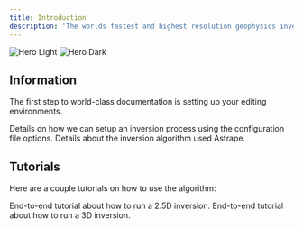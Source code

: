 ```yaml
---
title: Introduction
description: 'The worlds fastest and highest resolution geophysics inversion engine'
---
```


<img
  className="block dark:hidden"
  src="/images/example.png"
  alt="Hero Light"
/>
<img
  className="hidden dark:block"
  src="/images/example.png"
  alt="Hero Dark"
/>

## Information

The first step to world-class documentation is setting up your editing environments.

<CardGroup cols={2}>
  <Card
    title="Configuration File Instructions"
    icon="code"
    href="https://mintlify.com/docs/quickstart"
  >
    Details on how we can setup an inversion process using the configuration file options. 
  </Card>
  <Card
    title="Inversion Algorithm Details"
    icon="screwdriver-wrench"
    href="https://mintlify.com/docs/development"
  >
    Details about the inversion algorithm used Astrape.
  </Card>
</CardGroup>

## Tutorials

Here are a couple tutorials on how to use the algorithm: 

<CardGroup cols={2}>
  <Card
    title="2.5D Inversion"
    icon="image"
    href="https://mintlify.com/docs/settings/global"
  >
    End-to-end tutorial about how to run a 2.5D inversion. 
  </Card>
  <Card
    title="3D Inversion"
    icon="image"
    href="https://mintlify.com/docs/api-playground/openapi"
  >
    End-to-end tutorial about how to run a 3D inversion. 
  </Card>
</CardGroup>
